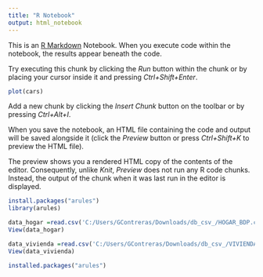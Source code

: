 ```yaml
---
title: "R Notebook"
output: html_notebook
---
```


This is an [R Markdown](http://rmarkdown.rstudio.com) Notebook. When you execute code within the notebook, the results appear beneath the code. 

Try executing this chunk by clicking the *Run* button within the chunk or by placing your cursor inside it and pressing *Ctrl+Shift+Enter*. 

```r
plot(cars)
```

Add a new chunk by clicking the *Insert Chunk* button on the toolbar or by pressing *Ctrl+Alt+I*.

When you save the notebook, an HTML file containing the code and output will be saved alongside it (click the *Preview* button or press *Ctrl+Shift+K* to preview the HTML file).

The preview shows you a rendered HTML copy of the contents of the editor. Consequently, unlike *Knit*, *Preview* does not run any R code chunks. Instead, the output of the chunk when it was last run in the editor is displayed.
```r
install.packages("arules")
library(arules)

data_hogar =read.csv('C:/Users/GContreras/Downloads/db_csv_/HOGAR_BDP.csv', sep=",")
View(data_hogar)

data_vivienda =read.csv('C:/Users/GContreras/Downloads/db_csv_/VIVIENDA_BDP.csv', sep=",")
View(data_vivienda)
```


```r
installed.packages("arules")
```

